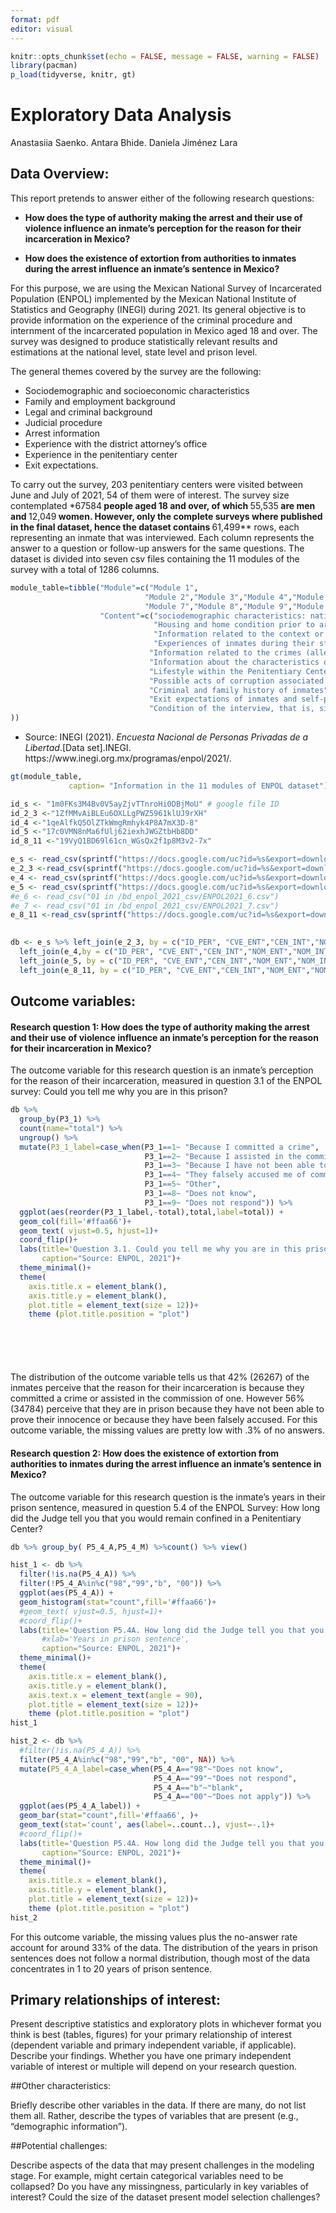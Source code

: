 ```yaml
---
format: pdf
editor: visual
---
```


```r
knitr::opts_chunk$set(echo = FALSE, message = FALSE, warning = FALSE)
library(pacman)
p_load(tidyverse, knitr, gt)
```

# Exploratory Data Analysis

Anastasiia Saenko. Antara Bhide. Daniela Jiménez Lara

## Data Overview:

This report pretends to answer either of the following research questions:

-   **How does the type of authority making the arrest and their use of violence influence an inmate's perception for the reason for their incarceration in Mexico?**

-   **How does the existence of extortion from authorities to inmates during the arrest influence an inmate's sentence in Mexico?**

For this purpose, we are using the Mexican National Survey of Incarcerated Population (ENPOL) implemented by the Mexican National Institute of Statistics and Geography (INEGI) during 2021. Its general objective is to provide information on the experience of the criminal procedure and internment of the incarcerated population in Mexico aged 18 and over. The survey was designed to produce statistically relevant results and estimations at the national level, state level and prison level.

The general themes covered by the survey are the following:

-   Sociodemographic and socioeconomic characteristics
-   Family and employment background
-   Legal and criminal background
-   Judicial procedure
-   Arrest information
-   Experience with the district attorney's office
-   Experience in the penitentiary center
-   Exit expectations.

To carry out the survey, 203 penitentiary centers were visited between June and July of 2021, 54 of them were of interest. The survey size contemplated *67584** people aged 18 and over, of which **55,535** are men and **12,049** women. However, only the complete surveys where published in the final dataset, hence the dataset contains **61,499** rows, each representing an inmate that was interviewed. Each column represents the answer to a question or follow-up answers for the same questions. The dataset is divided into seven csv files containing the 11 modules of the survey with a total of 1286 columns.

```r
module_table=tibble("Module"=c("Module 1",
                              "Module 2","Module 3","Module 4","Module 5","Module 6",
                              "Module 7","Module 8","Module 9","Module 10","Module 11"),
                    "Content"=c("sociodemographic characteristics: nationality, marital status, education, sexual orientation<br> gender identity, health, consumption of psychotropic substances",
                                "Housing and home condition prior to arrest, work history and economic income",
                                "Information related to the context or circumstances in which the informant's arrest occurred",
                                "Experiences of inmates during their stay at the Public Ministry Agency (D.A.office), as well as the violation of rights and possible acts of corruption of which they could have been victims in said process.",
                               "Information related to the crimes (allegedly) committed, characteristics of the criminal process, as well as the type of defense and satisfaction with it is detailed.",
                               "Information about the characteristics of the prison cells, goods and services provided by the prison",
                               "Lifestyle within the Penitentiary Center: sports, recreation, religious worship). Family visits received, interaction with other inmates and the prison staff. Victimization and discrimination in the Penitentiary Center",
                               "Possible acts of corruption associated with the provision and access to different goods and services within Penitentiary Centers",
                               "Criminal and family history of inmates",
                               "Exit expectations of inmates and self-perception",
                               "Condition of the interview, that is, situations that arose during the development of the interview with the informant at the Center."
))

```

-   Source: INEGI (2021). *Encuesta Nacional de Personas Privadas de a Libertad*.\[Data set\].INEGI. https://www.inegi.org.mx/programas/enpol/2021/.

```r
gt(module_table, 
             caption= "Information in the 11 modules of ENPOL dataset")
```

```r
id_s <- "1m0FKs3M4Bv0V5ayZjvTTnroHi0DBjMoU" # google file ID
id_2_3 <-"1ZfMMvAiBLEu6OXLLgPWZ5961klUJ9rXH"
id_4 <-"1qeAlfkQ5OlZTkWmgRmhyk4P8A7mX3D-8"
id_5 <-"17c0VMN8nMa6fUlj62iexhJWGZtbHb8DD"
id_8_11 <-"19VyQ1BD69l61cn_WGsQx2f1p8M3v2-7x"  

e_s <- read_csv(sprintf("https://docs.google.com/uc?id=%s&export=download", id_s))
e_2_3 <-read_csv(sprintf("https://docs.google.com/uc?id=%s&export=download", id_2_3))
e_4 <- read_csv(sprintf("https://docs.google.com/uc?id=%s&export=download", id_4))
e_5 <- read_csv(sprintf("https://docs.google.com/uc?id=%s&export=download", id_5))
#e_6 <- read_csv("01 in /bd_enpol_2021_csv/ENPOL2021_6.csv")
#e_7 <- read_csv("01 in /bd_enpol_2021_csv/ENPOL2021_7.csv")
e_8_11 <-read_csv(sprintf("https://docs.google.com/uc?id=%s&export=download", id_8_11))
  
```

```r
 
  
db <- e_s %>% left_join(e_2_3, by = c("ID_PER", "CVE_ENT","CEN_INT","NOM_ENT","NOM_INT","SEXO","FUERO")) %>% 
  left_join(e_4,by = c("ID_PER", "CVE_ENT","CEN_INT","NOM_ENT","NOM_INT","SEXO","FUERO")) %>%
  left_join(e_5, by = c("ID_PER", "CVE_ENT","CEN_INT","NOM_ENT","NOM_INT","SEXO","FUERO")) %>% 
  left_join(e_8_11, by = c("ID_PER", "CVE_ENT","CEN_INT","NOM_ENT","NOM_INT","SEXO","FUERO"))
```

## Outcome variables:

#### Research question 1: How does the type of authority making the arrest and their use of violence influence an inmate's perception for the reason for their incarceration in Mexico?

The outcome variable for this research question is an inmate's perception for the reason of their incarceration, measured in question 3.1 of the ENPOL survey:  Could you tell me why you are in this prison?

```r

db %>%
  group_by(P3_1) %>% 
  count(name="total") %>% 
  ungroup() %>%
  mutate(P3_1_label=case_when(P3_1==1~ "Because I committed a crime",
                              P3_1==2~ "Because I assisted in the commission\n of a crime",
                              P3_1==3~ "Because I have not been able to prove\n my innocence",
                              P3_1==4~ "They falsely accused me of committing a crime, \nthey accused me, they confused me, \nthey say that I committed a crime",
                              P3_1==5~ "Other",
                              P3_1==8~ "Does not know",
                              P3_1==9~ "Does not respond")) %>% 
  ggplot(aes(reorder(P3_1_label,-total),total,label=total)) +
  geom_col(fill='#ffaa66')+
  geom_text( vjust=0.5, hjust=1)+
  coord_flip()+
  labs(title='Question 3.1. Could you tell me why you are in this prison?',
       caption="Source: ENPOL, 2021")+
  theme_minimal()+
  theme(
    axis.title.x = element_blank(), 
    axis.title.y = element_blank(),
    plot.title = element_text(size = 12))+
    theme (plot.title.position = "plot")







```

The distribution of the outcome variable tells us that 42% (26267) of the inmates perceive that the reason for their incarceration is because they committed a crime or assisted in the commission of one. However 56% (34784) perceive that they are in prison because they have not been able to prove their innocence or because they have been falsely accused. For this outcome variable, the missing values are pretty low with .3% of no answers.


#### Research question 2: How does the existence of extortion from authorities to inmates during the arrest influence an inmate's sentence in Mexico?

The outcome variable for this research question is the inmate's years in their prison sentence, measured in question 5.4 of the ENPOL Survey: How long did the Judge tell you that you would remain confined in a Penitentiary Center? 

```r
db %>% group_by( P5_4_A,P5_4_M) %>%count() %>% view()
```

```r
hist_1 <- db %>%
  filter(!is.na(P5_4_A)) %>% 
  filter(!P5_4_A%in%c("98","99","b", "00")) %>% 
  ggplot(aes(P5_4_A)) +
  geom_histogram(stat="count",fill='#ffaa66')+
  #geom_text( vjust=0.5, hjust=1)+
  #coord_flip()+
  labs(title='Question P5.4A. How long did the Judge tell you that you would remain confined in a Penitentiary Center? (answer in years)',
       #xlab='Years in prison sentence',
       caption="Source: ENPOL, 2021")+
  theme_minimal()+
  theme(
    axis.title.x = element_blank(), 
    axis.title.y = element_blank(),
    axis.text.x = element_text(angle = 90),
    plot.title = element_text(size = 12))+
    theme (plot.title.position = "plot")
hist_1


```

```r
hist_2 <- db %>%
  #filter(!is.na(P5_4_A)) %>% 
  filter(P5_4_A%in%c("98","99","b", "00", NA)) %>% 
  mutate(P5_4_A_label=case_when(P5_4_A=="98"~"Does not know",
                                P5_4_A=="99"~"Does not respond",
                                P5_4_A=="b"~"blank",
                                P5_4_A=="00"~"Does not apply")) %>% 
  ggplot(aes(P5_4_A_label)) +
  geom_bar(stat="count",fill='#ffaa66', )+
  geom_text(stat='count', aes(label=..count..), vjust=-.1)+
  #coord_flip()+
  labs(title='Question P5.4A. How long did the Judge tell you that you would remain confined in a Penitentiary Center? (Missing values)',
       caption="Source: ENPOL, 2021")+
  theme_minimal()+
  theme(
    axis.title.x = element_blank(), 
    axis.title.y = element_blank(),
    plot.title = element_text(size = 12))+
    theme (plot.title.position = "plot")
hist_2

```
For this outcome variable, the missing values plus the no-answer rate account for around 33% of the data. The distribution of the years in prison sentences does not follow a normal distribution, though most of the data concentrates in 1 to 20 years of prison sentence. 



## Primary relationships of interest:

Present descriptive statistics and exploratory plots in whichever format you think is best (tables, figures) for your primary relationship of interest (dependent variable and primary independent variable, if applicable). Describe your findings. Whether you have one primary independent variable of interest or multiple will depend on your research question.

##Other characteristics:

Briefly describe other variables in the data. If there are many, do not list them all. Rather, describe the types of variables that are present (e.g., "demographic information").

##Potential challenges:

Describe aspects of the data that may present challenges in the modeling stage. For example, might certain categorical variables need to be collapsed? Do you have any missingness, particularly in key variables of interest? Could the size of the dataset present model selection challenges?
